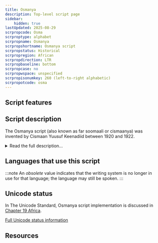 ```yaml
---
title: Osmanya
description: Top-level script page
sidebar:
    hidden: true
lastUpdated: 2025-08-29
scrpropcode: Osma
scrproptype: alphabet
scrpropname: Osmanya
scrpropshortname: Osmanya script
scrpropstatus: Historical
scrpropregion: African
scrpropdirection: LTR
scrpropbaseline: bottom
scrpropcase: no
scrpropwspace: unspecified
scrpropisonumkey: 260 (left-to-right alphabetic)
scrpropotcode: osma
---
```



## Script features

<ScriptInfo />

## Script description

The Osmanya script (also known as far soomaali or cismaanya) was invented by Cismaan Yuusuf Keenadiid between 1920 and 1922.

<details>
<summary>Read the full description...</summary>It was used sporadically from 1922-1973 for writing the Somali language. It was particularly used from 1961-1969, when it was officially approved alongside the Latin script by the newly democratic government. However, following a military coup in 1969, an intense literacy campaign using only the Latin script saw a sharp decline in Osmanya usage. In 1973 a standardised Latin orthography was adopted as the official script of the Somali language. Osmanya remained in limited use, predominantly in private correspondence and bookkeeping, although it is now considered to be unused except by Somali historians and scholars.

Osmanya is an alphabet, read from left to right, comprising 22 consonant and 8 vowel characters. The phonemic inventory contains 10 vowels - 5 short and 5 long; these are represented in the orthography by using the consonant characters _w_ and _y_ to represent long [u:] and long [i:]. Consonant lengthening ([gemination](/reference/glossary#gemination)) is represented by writing the consonant twice. Decimal digits from 0-9 are also represented in the Osmanya script. Characters are sorted according to the Arabic order.
</details>

## Languages that use this script

:::note
An _obsolete_ value indicates that the writing system is no longer in use for that language; the language may still be spoken.
:::

<WsList script='Osma' wsMax='5' />

## Unicode status

In The Unicode Standard, Osmanya script implementation is discussed in [Chapter 19 Africa](http://www.unicode.org/versions/latest/ch19.pdf).


[Full Unicode status information](/scrlang/unicode/osma-unicode)

## Resources

<ScriptResources detailSummary='seemore' />

